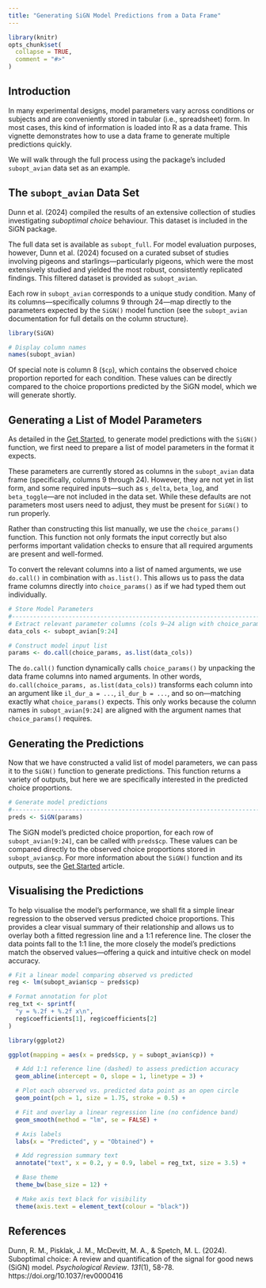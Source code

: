 ```yaml
---
title: "Generating SiGN Model Predictions from a Data Frame"
---
```


```r
library(knitr)
opts_chunk$set(
  collapse = TRUE,
  comment = "#>"
)
```

## Introduction

In many experimental designs, model parameters vary across conditions or subjects and are conveniently stored in tabular (i.e., spreadsheet) form. In most cases, this kind of information is loaded into R as a data frame. This vignette demonstrates how to use a data frame to generate multiple predictions quickly.

We will walk through the full process using the package's included `subopt_avian` data set as an example.

## The `subopt_avian` Data Set

Dunn et al. (2024) compiled the results of an extensive collection of studies investigating *suboptimal choice* behaviour. This dataset is included in the SiGN package.

The full data set is available as `subopt_full`. For model evaluation purposes, however, Dunn et al. (2024) focused on a curated subset of studies involving pigeons and starlings—particularly pigeons, which were the most extensively studied and yielded the most robust, consistently replicated findings. This filtered dataset is provided as `subopt_avian`.

Each row in `subopt_avian` corresponds to a unique study condition. Many of its columns—specifically columns 9 through 24—map directly to the parameters expected by the `SiGN()` model function (see the `subopt_avian` documentation for full details on the column structure).

```r
library(SiGN)

# Display column names
names(subopt_avian)
```

Of special note is column 8 (`$cp`), which contains the observed choice proportion reported for each condition. These values can be directly compared to the choice proportions predicted by the SiGN model, which we will generate shortly.

## Generating a List of Model Parameters

As detailed in the [Get Started](articles/SiGN.html), to generate model predictions with the `SiGN()` function, we first need to prepare a list of model parameters in the format it expects.

These parameters are currently stored as columns in the `subopt_avian` data frame (specifically, columns 9 through 24). However, they are not yet in list form, and some required inputs—such as `s_delta`, `beta_log`, and `beta_toggle`—are not included in the data set. While these defaults are not parameters most users need to adjust, they must be present for `SiGN()` to run properly.

Rather than constructing this list manually, we use the `choice_params()` function. This function not only formats the input correctly but also performs important validation checks to ensure that all required arguments are present and well-formed.

To convert the relevant columns into a list of named arguments, we use `do.call()` in combination with `as.list()`. This allows us to pass the data frame columns directly into `choice_params()` as if we had typed them out individually.

```r
# Store Model Parameters
#-------------------------------------------------------------------------------
# Extract relevant parameter columns (cols 9–24 align with choice_params())
data_cols <- subopt_avian[9:24]

# Construct model input list
params <- do.call(choice_params, as.list(data_cols))
```

The `do.call()` function dynamically calls `choice_params()` by unpacking the data frame columns into named arguments. In other words, `do.call(choice_params, as.list(data_cols))` transforms each column into an argument like `il_dur_a = ...`, `il_dur_b = ...`, and so on—matching exactly what `choice_params()` expects. This only works because the column names in `subopt_avian[9:24]` are aligned with the argument names that `choice_params()` requires.

## Generating the Predictions

Now that we have constructed a valid list of model parameters, we can pass it to the `SiGN()` function to generate predictions. This function returns a variety of outputs, but here we are specifically interested in the predicted choice proportions.

```r
# Generate model predictions
#-------------------------------------------------------------------------------
preds <- SiGN(params)
```

The SiGN model's predicted choice proportion, for each row of `subopt_avian[9:24]`, can be called with `preds$cp`. These values can be compared directly to the observed choice proportions stored in `subopt_avian$cp`. For more information about the `SiGN()` function and its outputs, see the [Get Started](articles/SiGN.html) article.

## Visualising the Predictions

To help visualise the model's performance, we shall fit a simple linear regression to the observed versus predicted choice proportions. This provides a clear visual summary of their relationship and allows us to overlay both a fitted regression line and a 1:1 reference line. The closer the data points fall to the 1:1 line, the more closely the model’s predictions match the observed values—offering a quick and intuitive check on model accuracy.

```r
# Fit a linear model comparing observed vs predicted
reg <- lm(subopt_avian$cp ~ preds$cp)

# Format annotation for plot
reg_txt <- sprintf(
  "y = %.2f + %.2f x\n",
  reg$coefficients[1], reg$coefficients[2]
)
```

```r
library(ggplot2)

ggplot(mapping = aes(x = preds$cp, y = subopt_avian$cp)) +

  # Add 1:1 reference line (dashed) to assess prediction accuracy
  geom_abline(intercept = 0, slope = 1, linetype = 3) +

  # Plot each observed vs. predicted data point as an open circle
  geom_point(pch = 1, size = 1.75, stroke = 0.5) +

  # Fit and overlay a linear regression line (no confidence band)
  geom_smooth(method = "lm", se = FALSE) +

  # Axis labels
  labs(x = "Predicted", y = "Obtained") +

  # Add regression summary text
  annotate("text", x = 0.2, y = 0.9, label = reg_txt, size = 3.5) +

  # Base theme
  theme_bw(base_size = 12) +

  # Make axis text black for visibility
  theme(axis.text = element_text(colour = "black"))
```

## References

Dunn, R. M., Pisklak, J. M., McDevitt, M. A., & Spetch, M. L. (2024). Suboptimal choice: A review and quantification of the signal for good news (SiGN) model. *Psychological Review*. *131*(1), 58-78. https://doi.org/10.1037/rev0000416

